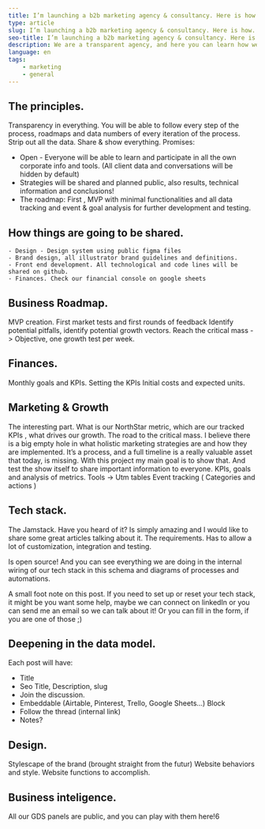 ```yaml
---
title: I’m launching a b2b marketing agency & consultancy. Here is how.
type: article
slug: I’m launching a b2b marketing agency & consultancy. Here is how.
seo-title: I’m launching a b2b marketing agency & consultancy. Here is how.
description: We are a transparent agency, and here you can learn how we get clients and show how convenient we are for them.
language: en
tags:
    - marketing
    - general
---
```



## The principles.

Transparency in everything. You will be able to follow every step of the process, roadmaps and data numbers of every iteration of the process.
Strip out all the data. Share & show everything.
Promises:

-   Open - Everyone will be able to learn and participate in all the own corporate info and tools. (All client data and conversations will be hidden by default)
-   Strategies will be shared and planned public, also results, technical information and conclusions!
-   The roadmap: First , MVP with minimal functionalities and all data tracking and event & goal analysis for further development and testing.

## How things are going to be shared.

    - Design - Design system using public figma files
    - Brand design, all illustrator brand guidelines and definitions.
    - Front end development. All technological and code lines will be shared on github.
    - Finances. Check our financial console on google sheets

## Business Roadmap.

MVP creation.
First market tests and first rounds of feedback
Identify potential pitfalls, identify potential growth vectors.
Reach the critical mass -> Objective, one growth test per week.

## Finances.

Monthly goals and KPIs.
Setting the KPIs
Initial costs and expected units.

## Marketing & Growth

The interesting part.
What is our NorthStar metric, which are our tracked KPIs , what drives our growth.
The road to the critical mass. I believe there is a big empty hole in what holistic marketing strategies are and how they are implemented.
It’s a process, and a full timeline is a really valuable asset that today, is missing. With this project my main goal is to show that. And test the show itself to share important information to everyone.
KPIs, goals and analysis of metrics.
Tools -> Utm tables
Event tracking ( Categories and actions )

## Tech stack.

The Jamstack. Have you heard of it? Is simply amazing and I would like to share some great articles talking about it.
The requirements.
Has to allow a lot of customization, integration and testing.

Is open source! And you can see everything we are doing in the internal wiring of our tech stack in this schema and diagrams of processes and automations.

A small foot note on this post. If you need to set up or reset your tech stack, it might be you want some help, maybe we can connect on linkedIn or you can send me an email so we can talk about it! Or you can fill in the form, if you are one of those ;)

## Deepening in the data model.

Each post will have:

-   Title
-   Seo Title, Description, slug
-   Join the discussion.
-   Embeddable (Airtable, Pinterest, Trello, Google Sheets...) Block
-   Follow the thread (internal link)
-   Notes?

## Design.

Stylescape of the brand (brought straight from the futur)
Website behaviors and style.
Website functions to accomplish.

## Business inteligence.

All our GDS panels are public, and you can play with them here!6
